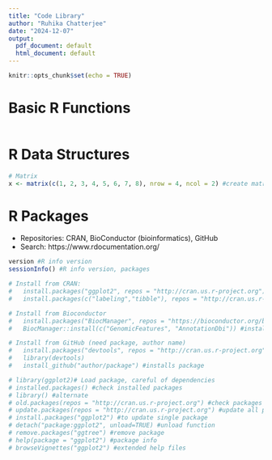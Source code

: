 ```yaml
---
title: "Code Library"
author: "Ruhika Chatterjee"
date: "2024-12-07"
output:
  pdf_document: default
  html_document: default
---
```


```r
knitr::opts_chunk$set(echo = TRUE)
```


# Basic R Functions
``` r

```


# R Data Structures
``` r
# Matrix
x <- matrix(c(1, 2, 3, 4, 5, 6, 7, 8), nrow = 4, ncol = 2) #create matrix

```


# R Packages
- Repositories: CRAN, BioConductor (bioinformatics), GitHub
- Search: https://www.rdocumentation.org/
``` r
version #R info version
sessionInfo() #R info version, packages

# Install from CRAN:
#   install.packages("ggplot2", repos = "http://cran.us.r-project.org") #install
#   install.packages(c("labeling","tibble"), repos = "http://cran.us.r-project.org") #multiple

# Install from Bioconductor
#   install.packages("BiocManager", repos = "https://bioconductor.org/biocLite.R")
#   BiocManager::install(c("GenomicFeatures", "AnnotationDbi")) #install package

# Install from GitHub (need package, author name)
#   install.packages("devtools", repos = "http://cran.us.r-project.org") #only once
#   library(devtools)
#   install_github("author/package") #installs package

# library(ggplot2)# Load package, careful of dependencies
# installed.packages() #check installed packages
# library() #alternate
# old.packages(repos = "http://cran.us.r-project.org") #check packages to update
# update.packages(repos = "http://cran.us.r-project.org") #update all packages
# install.packages("ggplot2") #to update single package
# detach("package:ggplot2", unload=TRUE) #unload function
# remove.packages("ggtree") #remove package
# help(package = "ggplot2") #package info
# browseVignettes("ggplot2") #extended help files

```
